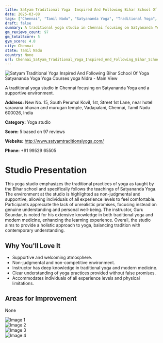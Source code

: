 ```yaml
---
title: Satyam Traditional Yoga  Inspired And Following Bihar School Of Yoga  Satyananda Yoga Yoga Courses yoga Nidra
date: 2025-03-08
tags: ["Chennai", "Tamil Nadu", "Satyananda Yoga", "Traditional Yoga", "welcoming environment", "traditional approach", "Chennai"]  
draft: false
summary: A traditional yoga studio in Chennai focusing on Satyananda Yoga and a supportive environment.
gm_reviews_count: 97
gm_totalScore: 5
gym_score: 4.8
city: Chennai
state: Tamil Nadu
country: None
url: Chennai_Satyam_Traditional_Yoga_Inspired_And_Following_Bihar_School_Of_Yoga_Satyananda_Yoga_Yoga_Courses_yoga_Nidra
---
```


<div className="aspect-[16/9] relative my-8">
  <img 
    src="https://lh5.googleusercontent.com/p/AF1QipPuIWHQSQUsiw9ECtdHQA7g4esT8sEkx-kpGFPS=w1920-h1080-k-no"
    alt="Satyam Traditional Yoga  Inspired And Following Bihar School Of Yoga  Satyananda Yoga Yoga Courses yoga Nidra - Main View"
    className="object-cover absolute inset-0 w-full h-full rounded-lg"
  />
</div>

A traditional yoga studio in Chennai focusing on Satyananda Yoga and a supportive environment.

**Address:** New No. 15, South Perumal Kovil, 1st, Street 1st Lane, near hotel saravana bhavan and murugan temple, Vadapalani, Chennai, Tamil Nadu 600026, India

**Category:** Yoga studio

**Score:** 5 based on 97 reviews

**Website:** http://www.satyamtraditionalyoga.com/

**Phone:** +91 99529 65505

# Studio Presentation

This yoga studio emphasizes the traditional practices of yoga as taught by the Bihar school and specifically follows the teachings of Satyananda Yoga. 
The environment at the studio is highlighted as non-judgmental and supportive, allowing individuals of all experience levels to feel comfortable. 
Participants appreciate the lack of unrealistic promises, focusing instead on genuine understanding and personal well-being. 
The instructor, Guru Soundar, is noted for his extensive knowledge in both traditional yoga and modern medicine, enhancing the learning experience. 
Overall, the studio aims to provide a holistic approach to yoga, balancing tradition with contemporary understanding.

## Why You'll Love It

- Supportive and welcoming atmosphere.
- Non-judgmental and non-competitive environment.
- Instructor has deep knowledge in traditional yoga and modern medicine.
- Clear understanding of yoga practices provided without false promises.
- Accommodates individuals of all experience levels and physical limitations.

## Areas for Improvement

None

<div className="grid grid-cols-1 xl:grid-cols-2 gap-4 my-8">
<div className="aspect-[4/3] relative"><img src="https://lh3.googleusercontent.com/p/AF1QipNEnlfou8epw23QQesOyEg8Olm4ilhvLNiUxy7I=w1920-h1080-k-no" alt="Image 1" className="object-cover absolute inset-0 w-full h-full rounded-lg" /></div>
<div className="aspect-[4/3] relative"><img src="https://lh5.googleusercontent.com/p/AF1QipPZX3DRLWaWORSWr1yfqjTySR8PSDwcvjl_iiCH=w1920-h1080-k-no" alt="Image 2" className="object-cover absolute inset-0 w-full h-full rounded-lg" /></div>
<div className="aspect-[4/3] relative"><img src="https://lh5.googleusercontent.com/p/AF1QipPs3sgE8n09eCxfljJVcRYoopsYYz9YpzNL0DJF=w1920-h1080-k-no" alt="Image 3" className="object-cover absolute inset-0 w-full h-full rounded-lg" /></div>
<div className="aspect-[4/3] relative"><img src="https://lh5.googleusercontent.com/p/AF1QipO4p_DAbb3gzmWEq9eG7orzNOj90IRW4IOxZnKd=w1920-h1080-k-no" alt="Image 4" className="object-cover absolute inset-0 w-full h-full rounded-lg" /></div>
</div>